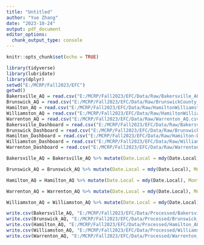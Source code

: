 ```yaml
---
title: "Untitled"
author: "Yue Zhang"
date: "2023-10-24"
output: pdf_document
editor_options: 
  chunk_output_type: console
---
```


```r
knitr::opts_chunk$set(echo = TRUE)
```

```r
library(tidyverse)
library(lubridate)
library(dplyr)
setwd("E:/MCRP/Fall2023/EFC")
getwd()
Bakersville_AQ = read.csv("E:/MCRP/Fall2023/EFC/Data/Raw/Bakersville_AQ.csv")
Brunswick_AQ = read.csv("E:/MCRP/Fall2023/EFC/Data/Raw/BrunswickCounty_AQ.csv")
Hamilton_AQ = read.csv("E:/MCRP/Fall2023/EFC/Data/Raw/HamiltonWilliamston_AQ.csv")
Williamston_AQ = read.csv("E:/MCRP/Fall2023/EFC/Data/Raw/HamiltonWilliamston_AQ.csv")
Warrenton_AQ = read.csv("E:/MCRP/Fall2023/EFC/Data/Raw/Warrenton_AQ.csv")
Bakersville_Dashboard = read.csv("E:/MCRP/Fall2023/EFC/Data/Raw/Bakersville-Dashboard.csv")
Brunswick_Dashboard = read.csv("E:/MCRP/Fall2023/EFC/Data/Raw/Brunswick-Dashboard.csv")
Hamilton_Dashboard = read.csv("E:/MCRP/Fall2023/EFC/Data/Raw/Hamilton-Dashboard.csv")
Williamston_Dashboard = read.csv("E:/MCRP/Fall2023/EFC/Data/Raw/Williamston-Dashboard.csv")
Warrenton_Dashboard = read.csv("E:/MCRP/Fall2023/EFC/Data/Raw/Warrenton-Dashboard.csv")
```

```r
Bakersville_AQ = Bakersville_AQ %>% mutate(Date.Local = mdy(Date.Local), Month = month(Date.Local)) %>% group_by(Month) %>% summarize(MeanAQI = mean(AQI), MaxAQI = max(AQI), MedianAQI = median(AQI), MeanPM25 = mean(Arithmetic.Mean), MaxPM25 = max(Arithmetic.Mean), MedianPM25 = median(Arithmetic.Mean))

Brunswick_AQ = Brunswick_AQ %>% mutate(Date.Local = mdy(Date.Local), Month = month(Date.Local)) %>% group_by(Month) %>% summarize(MeanAQI = mean(AQI), MaxAQI = max(AQI), MedianAQI = median(AQI), MeanPM25 = mean(Arithmetic.Mean), MaxPM25 = max(Arithmetic.Mean), MedianPM25 = median(Arithmetic.Mean))

Hamilton_AQ = Hamilton_AQ %>% mutate(Date.Local = mdy(Date.Local), Month = month(Date.Local)) %>% group_by(Month) %>% summarize(MeanAQI = mean(AQI), MaxAQI = max(AQI), MedianAQI = median(AQI), MeanPM25 = mean(Arithmetic.Mean), MaxPM25 = max(Arithmetic.Mean), MedianPM25 = median(Arithmetic.Mean))

Warrenton_AQ = Warrenton_AQ %>% mutate(Date.Local = mdy(Date.Local), Month = month(Date.Local)) %>% group_by(Month) %>% summarize(MeanAQI = mean(AQI), MaxAQI = max(AQI), MedianAQI = median(AQI), MeanPM25 = mean(Arithmetic.Mean), MaxPM25 = max(Arithmetic.Mean), MedianPM25 = median(Arithmetic.Mean))

Williamston_AQ = Williamston_AQ %>% mutate(Date.Local = mdy(Date.Local), Month = month(Date.Local)) %>% group_by(Month) %>% summarize(MeanAQI = mean(AQI), MaxAQI = max(AQI), MedianAQI = median(AQI), MeanPM25 = mean(Arithmetic.Mean), MaxPM25 = max(Arithmetic.Mean), MedianPM25 = median(Arithmetic.Mean))

write.csv(Bakersville_AQ, "E:/MCRP/Fall2023/EFC/Data/Processed/Bakersville_AQ_monthly")
write.csv(Brunswick_AQ, "E:/MCRP/Fall2023/EFC/Data/Processed/Brunswick_AQ_monthly")
write.csv(Hamilton_AQ, "E:/MCRP/Fall2023/EFC/Data/Processed/Hamilton_AQ_monthly")
write.csv(Williamston_AQ, "E:/MCRP/Fall2023/EFC/Data/Processed/Williamston_AQ_monthly")
write.csv(Warrenton_AQ, "E:/MCRP/Fall2023/EFC/Data/Processed/Warrenton_AQ_monthly")


```


